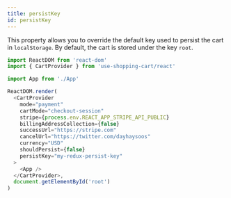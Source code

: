 ```yaml
---
title: persistKey
id: persistKey
---
```


This property allows you to override the default key used to persist the cart in `localStorage`. By default, the cart is stored under the key `root`.

```js
import ReactDOM from 'react-dom'
import { CartProvider } from 'use-shopping-cart/react'

import App from './App'

ReactDOM.render(
  <CartProvider
    mode="payment"
    cartMode="checkout-session"
    stripe={process.env.REACT_APP_STRIPE_API_PUBLIC}
    billingAddressCollection={false}
    successUrl="https://stripe.com"
    cancelUrl="https://twitter.com/dayhaysoos"
    currency="USD"
    shouldPersist={false}
    persistKey="my-redux-persist-key"
  >
    <App />
  </CartProvider>,
  document.getElementById('root')
)
```

